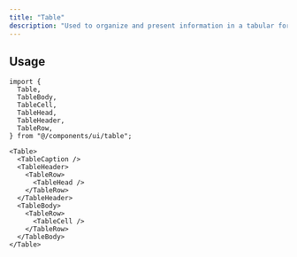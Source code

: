 ```yaml
---
title: "Table"
description: "Used to organize and present information in a tabular format."
---
```


<Preview name="table-demo" />

## Usage

```tsx title="Imports"
import {
  Table,
  TableBody,
  TableCell,
  TableHead,
  TableHeader,
  TableRow,
} from "@/components/ui/table";
```

```tsx title="Anatomy"
<Table>
  <TableCaption />
  <TableHeader>
    <TableRow>
      <TableHead />
    </TableRow>
  </TableHeader>
  <TableBody>
    <TableRow>
      <TableCell />
    </TableRow>
  </TableBody>
</Table>
```
